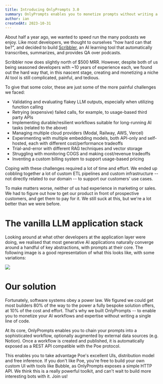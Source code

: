 ```yaml
---
title: Introducing OnlyPrompts 3.0
summary: OnlyPrompts enables you to monetize prompts without writing a single line of code.
author: ian
createdAt: 2023-10-31
---
```


About half a year ago, we wanted to speed run the many podcasts we enjoy. Like most developers, we thought to ourselves "how hard can that be?", and decided to build [Scribbler](https://scribbler.so), an AI learning tool that automatically transcribes, summarizes, and provides QA over podcasts.

Scribbler now does slightly north of $500 MRR. However, despite both of us being seasoned developers with ~10 years of experience each, we found out the hard way that, in this nascent stage, creating and monetizing a niche AI tool is still complicated, painful, and tedious.

To give that some color, these are just some of the more painful challenges we faced:

- Validating and evaluating flakey LLM outputs, especially when utilizing function calling
- Retrying (expensive) failed calls, for example, to usage-based third party APIs
- Implementing durable/resilient workflows suitable for long-running AI tasks (related to the above)
- Managing multiple cloud providers (Modal, Railway, AWS, Vercel)
- Experimenting with multiple embedding models, both API-only and self-hosted, each with different cost/performance tradeoffs
- Trial-and-error with different RAG techniques and vector storage
- Struggling with monitoring COGS and making cost/revenue tradeoffs
- Inventing a custom billing system to support usage-based pricing

Coping with these challenges required a lot of time and effort. We ended up cobbling together a lot of custom ETL pipelines and custom infrastructure -- not directly related to our domain -- to support our customers' use cases.

To make matters worse, neither of us had experience in marketing or sales. We had to figure out how to get our product in front of prospective customers, and get them to pay for it. We still suck at this, but we're a lot better than we were before.

# The vanilla LLM application stack

Looking around at what other developers at the application layer were doing, we realised that most generative AI applications naturally converge around a handful of key abstractions, with prompts at their core. The following image is a good representation of what this looks like, with some variations:

<Image src="/blog/llm_stack.webp" width={1550} height={1085} />

# Our solution

Fortunately, software systems obey a power law. We figured we could get most builders 80% of the way to the power a fully bespoke solution offers, at 10% of the cost and effort. That's why we built OnlyPrompts -- to enable you to monetize your AI workflows and expertise without writing a single line of code.

At its core, OnlyPrompts enables you to chain your prompts into a sophisticated workflow, optionally augmented by external data sources (e.g. Notion).
Once a workflow is created and published, it is automatically exposed as a REST API compatible with the Poe protocol.

This enables you to take advantage Poe's excellent UIs, distribution model and free inference. If you don't like Poe, you're free to build your own custom UI with tools like Bubble, as OnlyPrompts exposes a simple HTTP API. We think this is a really powerful toolkit, and can't wait to build more interesting bots with it. Join us!
